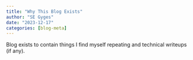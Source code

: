 ```yaml
---
title: "Why This Blog Exists"
author: "SE Gyges"
date: "2023-12-17"
categories: [blog-meta]
---
```


Blog exists to contain things I find myself repeating and technical writeups (if any).
